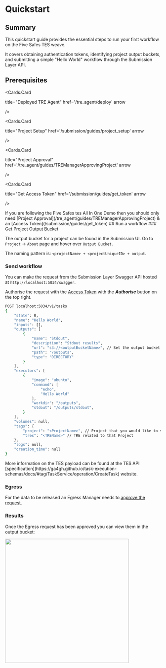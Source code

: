 
# Quickstart

## Summary

This quickstart guide provides the essential steps to run your first workflow on the Five Safes TES weave. 

It covers obtaining authentication tokens, identifying project output buckets, and submitting a simple "Hello World" workflow through the Submission Layer API. 

## Prerequisites


<Cards>

<Cards.Card 

title="Deployed TRE Agent"
  href='/tre_agent/deploy'
  arrow
 
/>

<Cards.Card 

title="Project Setup"
  href='/submission/guides/project_setup'
  arrow
 
/>

<Cards.Card 

title="Project Approval"
  href='/tre_agent/guides/TREManagerApprovingProject'
  arrow
 
/>

<Cards.Card 

title="Get Access Token"
  href='/submission/guides/get_token'
  arrow
 
/>


</Cards>

<Callout>
If you are following the Five Safes tes All In One Demo then you should only need [Project Approval](/tre_agent/guides/TREManagerApprovingProject) & an [Access Token](/submission/guides/get_token)
</Callout>
## Run a workflow
<Steps>
### Get Project Output Bucket

The output bucket for a project can be found in the Submission UI.
Go to `Project` -> `About` page and hover over `Output Bucket`.

The naming pattern is: `<projectName> + <projectUniqueID> + output`.

### Send workflow

You can make the request from the Submission Layer Swagger API hosted at `http://localhost:5034/swagger`.

Authorise the request with the [Access Token](/submission/guides/get_token) with the **_Authorise_** button on the top right.

```bash copy
POST localhost:5034/v1/tasks
{
    "state": 0,
    "name": "Hello World",
    "inputs": [],
    "outputs": [
        {
            "name": "Stdout",
            "description": "Stdout results",
            "url": "s3://<outputBucketName>", // Set the output bucket
            "path": "/outputs",
            "type": "DIRECTORY"
        }
    ],
    "executors": [
        {
            "image": "ubuntu",
            "command": [
                "echo",
                "Hello World"
            ],
            "workdir": "/outputs",
            "stdout": "/outputs/stdout",
        }
    ],
    "volumes": null,
    "tags": {
        "project": "<ProjectName>", // Project that you would like to submit to.
        "tres": "<TREName>" // TRE related to that Project
    },
    "logs": null,
    "creation_time": null
}

```
<Callout type="info">
More information on the TES payload can be found at the TES API [specification](https://ga4gh.github.io/task-execution-schemas/docs/#tag/TaskService/operation/CreateTask) website.
</Callout>


### Egress

For the data to be released an Egress Manager needs to [approve the request](/egress/guides/EgressManagerApprovingRelease).

### Results
Once the Egress request has been approved you can view them in the output bucket:

<img src="/images/download_results.png" width="400"></img>


</Steps>
